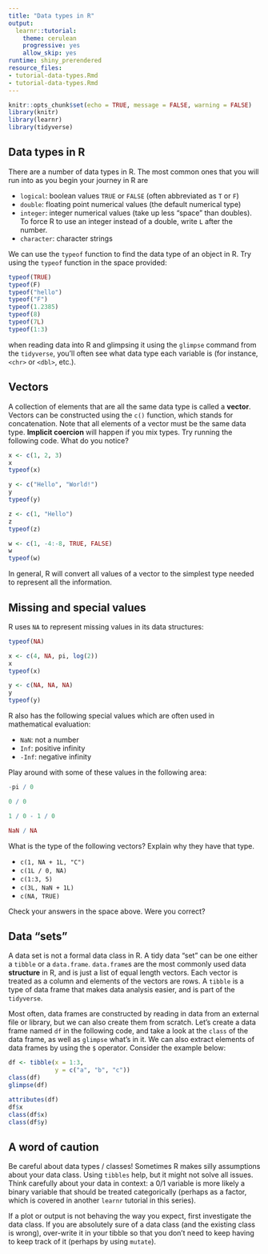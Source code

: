 ```yaml
---
title: "Data types in R"
output:
  learnr::tutorial:
    theme: cerulean
    progressive: yes
    allow_skip: yes
runtime: shiny_prerendered
resource_files:
- tutorial-data-types.Rmd
- tutorial-data-types.Rmd
---
```


```r
knitr::opts_chunk$set(echo = TRUE, message = FALSE, warning = FALSE)
library(knitr)
library(learnr)
library(tidyverse)
```

## Data types in R

There are a number of data types in R. The most common ones that you will run 
into as you begin your journey in R are

- `logical`: boolean values `TRUE` or `FALSE` (often abbreviated as `T` or `F`)
- `double`: floating point numerical values (the default numerical type)
- `integer`: integer numerical values (take up less "space" than doubles). To 
force R to use an integer instead of a double, write `L` after the number.
- `character`: character strings

We can use the `typeof` function to find the data type of an object in R. Try 
using the `typeof` function in the space provided:

```r
typeof(TRUE)
typeof(F)
typeof("hello")
typeof("F")
typeof(1.2385)
typeof(8)
typeof(7L)
typeof(1:3)
```

when reading data into R and glimpsing it using the `glimpse` command from the
`tidyverse`, you'll often see what data type each variable is (for instance,
`<chr>` or `<dbl>`, etc.).

## Vectors

A collection of elements that are all the same data type is called a **vector**.
Vectors can be constructed using the `c()` function, which stands for 
concatenation. Note that all elements of a vector must be the same data type. 
**Implicit coercion** will happen if you mix types. Try running the following 
code. What do you notice?

```r
x <- c(1, 2, 3)
x
typeof(x)

y <- c("Hello", "World!")
y
typeof(y)

z <- c(1, "Hello")
z
typeof(z)

w <- c(1, -4:-8, TRUE, FALSE)
w
typeof(w)
```

In general, R will convert all values of a vector to the simplest type needed to
represent all the information.

## Missing and special values

R uses `NA` to represent missing values in its data structures:

```r
typeof(NA)

x <- c(4, NA, pi, log(2))
x
typeof(x)

y <- c(NA, NA, NA)
y
typeof(y)
```

R also has the following special values which are often used in mathematical
evaluation:

- `NaN`: not a number
- `Inf`: positive infinity
- `-Inf`: negative infinity

Play around with some of these values in the following area:

```r
-pi / 0

0 / 0

1 / 0 - 1 / 0

NaN / NA
```

What is the type of the following vectors? Explain why they have that type.

- `c(1, NA + 1L, "C")`
- `c(1L / 0, NA)`
- `c(1:3, 5)`
- `c(3L, NaN + 1L)`
- `c(NA, TRUE)`

Check your answers in the space above. Were you correct?

## Data "sets"

A data set is not a formal data class in R. A tidy data "set" can be one either
a `tibble` or a `data.frame`. `data.frame`s are the most commonly used data
**structure** in R, and is just a list of equal length vectors. Each vector is
treated as a column and elements of the vectors are rows. A `tibble` is a type 
of data frame that makes data analysis easier, and is part of the `tidyverse`. 

Most often, data frames are constructed by reading in data from an external
file or library, but we can also create them from scratch. Let's create a 
data frame named `df` in the following code, and take a look at the `class` of
the data frame, as well as `glimpse` what's in it. We can also extract elements
of data frames by using the `$` operator. Consider the example below:

```r
df <- tibble(x = 1:3,
             y = c("a", "b", "c"))
class(df)
glimpse(df)

attributes(df)
df$x
class(df$x)
class(df$y)
```

## A word of caution

Be careful about data types / classes! Sometimes R makes silly assumptions 
about your data class. Using `tibbles` help, but it might not solve all issues.
Think carefully about your data in context: a 0/1 variable is more likely a
binary variable that should be treated categorically (perhaps as a factor, which
is covered in another `learnr` tutorial in this series).

If a plot or output is not behaving the way you expect, first investigate the
data class. If you are absolutely sure of a data class (and the existing class
is wrong), over-write it in your tibble so that you don't need to keep having to 
keep track of it (perhaps by using `mutate`).